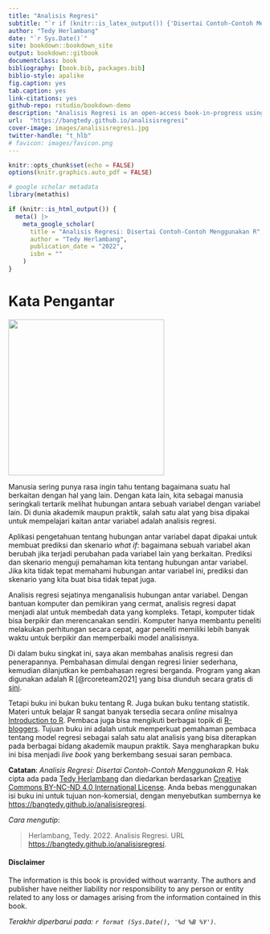 ```yaml
---
title: "Analisis Regresi"
subtitle: "`r if (knitr::is_latex_output()) {'Disertai Contoh-Contoh Menggunakan R'} else {'Disertai Contoh-Contoh Menggunakan R'}`"
author: "Tedy Herlambang"
date: "`r Sys.Date()`"
site: bookdown::bookdown_site
output: bookdown::gitbook
documentclass: book
bibliography: [book.bib, packages.bib]
biblio-style: apalike
fig.caption: yes
tab.caption: yes
link-citations: yes
github-repo: rstudio/bookdown-demo
description: "Analisis Regresi is an open-access book-in-progress using bookdown package."
url:  "https://bangtedy.github.io/analisisregresi"
cover-image: images/analisisregresi.jpg
twitter-handle: "t_hlb"
# favicon: images/favicon.png
---
```


<!-- R global options: R chunk images display without code (no echo); show PDF image over JPG/PNG when available in PDF output -->

```r
knitr::opts_chunk$set(echo = FALSE)
options(knitr.graphics.auto_pdf = FALSE)
```

```r
# google scholar metadata
library(metathis)

if (knitr::is_html_output()) {
  meta() |> 
    meta_google_scholar(
      title = "Analisis Regresi: Disertai Contoh-Contoh Menggunakan R",
      author = "Tedy Herlambang",
      publication_date = "2022",
      isbn = ""
    ) 
}
```

# Kata Pengantar {.unnumbered}

![](images/analisisregresi.jpg){width="310"} 

Manusia sering punya rasa ingin tahu tentang bagaimana suatu hal berkaitan dengan hal yang lain. Dengan kata lain, kita sebagai manusia seringkali tertarik melihat hubungan antara sebuah variabel dengan variabel lain. Di dunia akademik maupun praktik, salah satu alat yang bisa dipakai untuk mempelajari kaitan antar variabel adalah analisis regresi.

Aplikasi pengetahuan tentang hubungan antar variabel dapat dipakai untuk membuat prediksi dan skenario *what if*: bagaimana sebuah variabel akan berubah jika terjadi perubahan pada variabel lain yang berkaitan. Prediksi dan skenario menguji pemahaman kita tentang hubungan antar variabel. Jika kita tidak tepat memahami hubungan antar variabel ini, prediksi dan skenario yang kita buat bisa tidak tepat juga.

Analisis regresi sejatinya menganalisis hubungan antar variabel. Dengan bantuan komputer dan pemikiran yang cermat, analisis regresi dapat menjadi alat untuk membedah data yang kompleks. Tetapi, komputer tidak bisa berpikir dan merencanakan sendiri. Komputer hanya membantu peneliti melakukan perhitungan secara cepat, agar peneliti memiliki lebih banyak waktu untuk berpikir dan memperbaiki model analisisnya.

Di dalam buku singkat ini, saya akan membahas analisis regresi dan penerapannya. Pembahasan dimulai dengan regresi linier sederhana, kemudian dilanjutkan ke pembahasan regresi berganda. Program yang akan digunakan adalah R [@rcoreteam2021] yang bisa diunduh secara gratis di [sini](https://www.r-project.org/).

Tetapi buku ini bukan buku tentang R. Juga bukan buku tentang statistik. Materi untuk belajar R sangat banyak tersedia secara *online* misalnya [Introduction to R](https://cran.r-project.org/doc/manuals/r-devel/R-intro.html). Pembaca juga bisa mengikuti berbagai topik di [R-bloggers](https://www.r-bloggers.com/). Tujuan buku ini adalah untuk memperkuat pemahaman pembaca tentang model regresi sebagai salah satu alat analisis yang bisa diterapkan pada berbagai bidang akademik maupun praktik. Saya mengharapkan buku ini bisa menjadi *live book* yang berkembang sesuai saran pembaca.

::: {.rmdnote}
**Catatan**: *Analisis Regresi: Disertai Contoh-Contoh Menggunakan R*. Hak cipta ada pada <a href="https://bangtedy.github.io/analisisregresi">Tedy Herlambang</a> dan diedarkan berdasarkan <a rel="license" href="http://creativecommons.org/licenses/by-nc-nd/4.0/">Creative Commons BY-NC-ND 4.0 International License</a>. Anda bebas menggunakan isi buku ini untuk tujuan non-komersial, dengan menyebutkan sumbernya ke <a href="https://bangtedy.github.io/analisisregresi">https://bangtedy.github.io/analisisregresi</a>.

:::

*Cara mengutip*:

> Herlambang, Tedy. 2022. Analisis Regresi. URL <https://bangtedy.github.io/analisisregresi>.

#### Disclaimer {.unnumbered}

The information is this book is provided without warranty. The authors and publisher have neither liability nor responsibility to any person or entity related to any loss or damages arising from the information contained in this book.

*Terakhir diperbarui pada: `r format (Sys.Date(), '%d %B %Y')`*.
